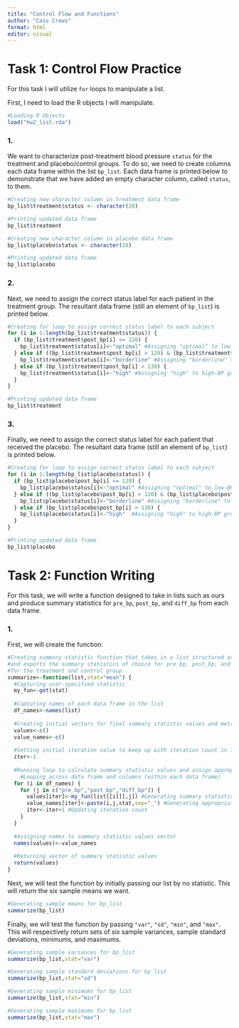 ```yaml
---
title: "Control Flow and Functions"
author: "Cass Crews"
format: html
editor: visual
---
```


# Task 1: Control Flow Practice

For this task I will utilize `for` loops to manipulate a list.  

First, I need to load the R objects I will manipulate. 

```r
#Loading R Objects
load("hw2_list.rda")
```

### 1.

We want to characterize post-treatment blood pressure `status` for the treatment and placebo/control groups. To do so, we need to create columns each data frame within the list `bp_list`. Each data frame is printed below to demonstrate that we have added an empty character column, called `status`, to them. 

```r
#Creating new character column in treatment data frame
bp_list$treatment$status <- character(20) 

#Printing updated data frame
bp_list$treatment

#Creating new character column in placebo data frame
bp_list$placebo$status <- character(10)

#Printing updated data frame
bp_list$placebo
```

### 2. 

Next, we need to assign the correct status label for each patient in the treatment group. The resultant data frame (still an element of `bp_list`) is printed below. 

```r
#Creating for loop to assign correct status label to each subject
for (i in 1:length(bp_list$treatment$status)) {
  if (bp_list$treatment$post_bp[i] <= 120) {
    bp_list$treatment$status[i]<-"optimal" #Assigning "optimal" to low-BP group
  } else if ((bp_list$treatment$post_bp[i] > 120) & (bp_list$treatment$post_bp[i] <= 130)) {
    bp_list$treatment$status[i]<-"borderline" #Assigning "borderline" to moderate-BP group
  } else if (bp_list$treatment$post_bp[i] > 130) {
    bp_list$treatment$status[i]<-"high" #Assigning "high" to high-BP group
  }
}

#Printing updated data frame
bp_list$treatment
```

### 3. 

Finally, we need to assign the correct status label for each patient that received the placebo. The resultant data frame (still an element of `bp_list`) is printed below.

```r
#Creating for loop to assign correct status label to each subject
for (i in 1:length(bp_list$placebo$status)) {
  if (bp_list$placebo$post_bp[i] <= 120) {
    bp_list$placebo$status[i]<-"optimal" #Assigning "optimal" to low-BP group
  } else if ((bp_list$placebo$post_bp[i] > 120) & (bp_list$placebo$post_bp[i] <= 130)) {
    bp_list$placebo$status[i]<-"borderline" #Assigning "borderline" to moderate-BP group
  } else if (bp_list$placebo$post_bp[i] > 130) {
    bp_list$placebo$status[i]<-"high"  #Assigning "high" to high-BP group
  }
}

#Printing updated data frame
bp_list$placebo
```


# Task 2: Function Writing

For this task, we will write a function designed to take in lists such as ours and produce summary statistics for `pre_bp`, `post_bp`, and `diff_bp` from each data frame. 

### 1. 

First, we will create the function:

```r
#Creating summary statistic function that takes in a list structured as bp_list 
#and exports the summary statistics of choice for pre_bp, post_bp, and diff_bp
#for the treatment and control group
summarize<-function(list,stat="mean") {
  #Capturing user-specified statistic
  my_fun<-get(stat)
  
  #Capturing names of each data frame in the list
  df_names<-names(list)
  
  #Creating initial vectors for final summary statistic values and metric "names"
  values<-c()
  value_names<-c()
  
  #Setting initial iteration value to keep up with iteration count in loop
  iter<-1
  
  #Running loop to calculate summary statistic values and assign appropriate names
    #Looping across data frame and columns (within each data frame)
  for (i in df_names) {
    for (j in c("pre_bp","post_bp","diff_bp")) {
      values[iter]<-my_fun(list[[i]][,j]) #Generating summary statistic value
      value_names[iter]<-paste(i,j,stat,sep="_") #Generating appropriate metric name
      iter<-iter+1 #Updating iteration count
    }
  }
  
  #Assigning names to summary statistic values vector
  names(values)<-value_names
  
  #Returning vector of summary statistic values
  return(values)
}
```


Next, we will test the function by initially passing our list by no statistic. This will return the six sample means we want. 

```r
#Generating sample means for bp_list
summarize(bp_list)
```

Finally, we will test the function by passing `"var"`, `"sd"`, `"min"`, and `"max"`. This will respectively return sets of six sample variances, sample standard deviations, minimums, and maximums. 

```r
#Generating sample variances for bp_list
summarize(bp_list,stat="var")

#Generating sample standard deviations for bp_list
summarize(bp_list,stat="sd")

#Generating sample minimums for bp_list
summarize(bp_list,stat="min")

#Generating sample maximums for bp_list
summarize(bp_list,stat="max")
```

